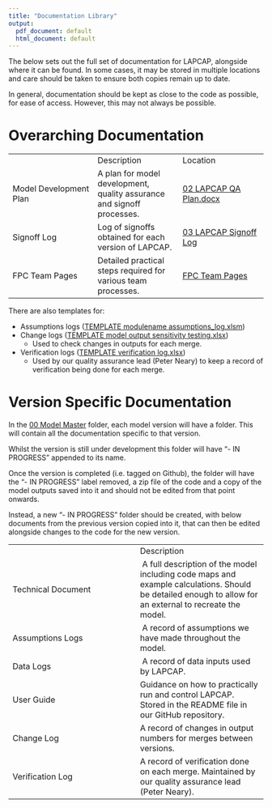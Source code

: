 ```yaml
---
title: "Documentation Library"
output:
  pdf_document: default
  html_document: default
---
```


The below sets out the full set of documentation for LAPCAP, alongside where it can be found. In some cases, it may be stored in multiple locations and care should be taken to ensure both copies remain up to date.

In general, documentation should be kept as close to the code as possible, for ease of access. However, this may not always be possible.

# Overarching Documentation

|  |  |  |
|------------------------|------------------------|------------------------|
|  | Description | Location |
| Model Development Plan | A plan for model development, quality assurance and signoff processes. | [02 LAPCAP QA Plan.docx](https://defra.sharepoint.com/:w:/r/teams/Team1478/Extended%20Producer%20Responsibility%20for%20Packaging/07%20Fees%20and%20Payments%20Calculator/18%20Module%20B1%20-%20LA%20FNCs/04%20Bottom-up%20Modelling/00%20Model%20Master/02%20LAPCAP%20QA%20Plan.docx?d=w9c733b9d25d2431b9e9153384ad2352e&csf=1&web=1&e=c3uYng) |
| Signoff Log | Log of signoffs obtained for each version of LAPCAP. | [03 LAPCAP Signoff Log](https://defra.sharepoint.com/:x:/r/teams/Team1478/_layouts/15/Doc.aspx?sourcedoc=%7B5065D966-5D34-493C-92E1-FCA1CE67B2FD%7D&file=TEMPLATE%20modulename%20assumptions_data_log1.xlsm&action=default&mobileredirect=true) |
| FPC Team Pages | Detailed practical steps required for various team processes. | [FPC Team Pages](https://defra-pepr-modelling-team.github.io/module_b_team_pages/index.html) |

There are also templates for:

-   Assumptions logs ([TEMPLATE modulename assumptions_log.xlsm](https://defra.sharepoint.com/:x:/r/teams/Team1478/Extended%20Producer%20Responsibility%20for%20Packaging/07%20Fees%20and%20Payments%20Calculator/18%20Module%20B1%20-%20LA%20FNCs/04%20Bottom-up%20Modelling/00%20Model%20Master/TEMPLATE%20modulename%20assumptions_log.xlsm?d=wb9cab66a483648f68e962eee10eb1add&csf=1&web=1&e=7kzgb7))
-   Change logs ([TEMPLATE model output sensitivity testing.xlsx](https://defra.sharepoint.com/:x:/r/teams/Team1478/Extended%20Producer%20Responsibility%20for%20Packaging/07%20Fees%20and%20Payments%20Calculator/18%20Module%20B1%20-%20LA%20FNCs/04%20Bottom-up%20Modelling/00%20Model%20Master/TEMPLATE%20model%20output%20sensitivity%20testing.xlsx?d=w2f17d9953c16471d846b3fa3a97fd816&csf=1&web=1&e=itEbIe))
    -   Used to check changes in outputs for each merge.
-   Verification logs ([TEMPLATE verification log.xlsx](https://defra.sharepoint.com/:x:/r/teams/Team1478/Extended%20Producer%20Responsibility%20for%20Packaging/07%20Fees%20and%20Payments%20Calculator/18%20Module%20B1%20-%20LA%20FNCs/04%20Bottom-up%20Modelling/00%20Model%20Master/TEMPLATE%20verification%20log.xlsx?d=w211af91668db4e89ae63b12812c6a30e&csf=1&web=1&e=CFfKY0))
    -   Used by our quality assurance lead (Peter Neary) to keep a record of verification being done for each merge.

# Version Specific Documentation

In the [00 Model Master](https://defra.sharepoint.com/:f:/r/teams/Team1478/Extended%20Producer%20Responsibility%20for%20Packaging/07%20Fees%20and%20Payments%20Calculator/18%20Module%20B1%20-%20LA%20FNCs/04%20Bottom-up%20Modelling/00%20Model%20Master?csf=1&web=1&e=nb7fDx) folder, each model version will have a folder. This will contain all the documentation specific to that version. 

Whilst the version is still under development this folder will have “- IN PROGRESS” appended to its name. 

Once the version is completed (i.e. tagged on Github), the folder will have the “- IN PROGRESS” label removed, a zip file of the code and a copy of the model outputs saved into it and should not be edited from that point onwards. 

Instead, a new “- IN PROGRESS” folder should be created, with below documents from the previous version copied into it, that can then be edited alongside changes to the code for the new version. 

|  |  |
|----|----|
|   | Description  |
| Technical Document  |  A full description of the model including code maps and example calculations. Should be detailed enough to allow for an external to recreate the model.  |
| Assumptions Logs  |  A record of assumptions we have made throughout the model.  |
| Data Logs  |  A record of data inputs used by LAPCAP.  |
| User Guide  | Guidance on how to practically run and control LAPCAP.  Stored in the README file in our GitHub repository.  |
| Change Log  | A record of changes in output numbers for merges between versions.  |
| Verification Log  | A record of verification done on each merge. Maintained by our quality assurance lead (Peter Neary).  |

